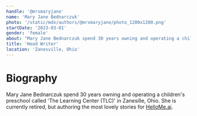 ```yaml
---
handle: '@mrsmaryjane'
name: 'Mary Jane Bednarczuk'
photo: '/static/mdx/authors/@mrsmaryjane/photo_1200x1200.png'
startDate: '2023-03-01'
gender: 'female'
about: "Mary Jane Bednarczuk spend 30 years owning and operating a children's preschool called 'The Learning Center (TLC)' in Zanesille, Ohio."
title: 'Head Writer'
location: 'Zanesville, Ohio'
---
```


# Biography

Mary Jane Bednarczuk spend 30 years owning and operating a children's preschool called 'The Learning Center (TLC)' in Zanesille, Ohio.
She is currently retired, but authoring the most lovely stories for [HelloMe.ai](https://hellome.ai).
